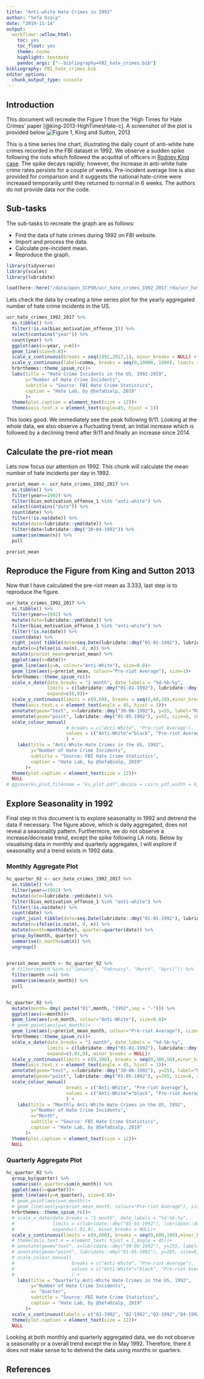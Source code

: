 ```yaml
---
title: "Anti-white Hate Crimes in 1992"
author: "Sefa Ozalp"
date: "2019-11-14"
output: 
  workflowr::wflow_html:
    toc: yes
    toc_float: yes
    theme: cosmo
    highlight: textmate
    pandoc_args: ["--bibliography=FBI_hate_crimes.bib"]
bibliography: FBI_hate_crimes.bib
editor_options:
  chunk_output_type: console
---
```


## Introduction
This document will recreate the Figure 1 from the 'High Times for Hate Crimes' paper [@king-2013-HighTimesHate-c]. A screenshot of the plot is provided below ![Figure 1, King and Sutton, 2013](assets/ks_static.png)

This is a time series line chart, illustrating the daily count of anti-white hate crimes recorded in the FBI dataset in 1992. We observe a sudden spike following the riots which followed the acquittal of officers in [Rodney King case](https://en.wikipedia.org/wiki/Rodney_King). The spike decays rapidly; however, the increase in anti-white hate crime rates persists for a couple of weeks. Pre-incident average line is also provided for comparison and it suggests the national hate-crime were increased temporarily until they returned to normal in 6 weeks. The authors do not provide data nor the code.

## Sub-tasks

The sub-tasks to recreate the graph are as follows:

- Find the data of hate crimes during 1992 on FBI website.
- Import and process the data. 
- Calculate pre-incident mean.
- Reproduce the graph. 


```r
library(tidyverse)
library(scales)
library(lubridate)
```


```r
load(here::here("/data/open_ICPSR/ucr_hate_crimes_1992_2017_rda/ucr_hate_crimes_1992_2017.rda"))
```


Lets check the data by creating a time series plot for the yearly aggregated number of hate crime incidents in the US.

```r

ucr_hate_crimes_1992_2017 %>% 
  as.tibble() %>% 
  filter(!is.na(bias_motivation_offense_1)) %>% 
  select(contains("year")) %>% 
  count(year) %>% 
  ggplot(aes(x=year, y=n))+
  geom_line(size=0.8)+
  scale_x_continuous(breaks = seq(1992,2017,1), minor_breaks = NULL) +
  scale_y_continuous(label=comma, breaks = seq(0,10000, 1000), limits = c(0,10000), minor_breaks = NULL)+
  hrbrthemes::theme_ipsum_rc()+
  labs(title = "Hate Crime Incidents in the US, 1992-2019",
       y="Number of Hate Crime Incidents",
       subtitle = "Source: FBI Hate Crime Statistics",
       caption = "Hate Lab, by @SefaOzalp, 2019"
       )+
  theme(plot.caption = element_text(size = 12))+
  theme(axis.text.x = element_text(angle=45, hjust = 1))

```

This looks good. We immediately see the peak following 9/11. Looking at the whole data, we also observe a fluctuating trend, an initial increase which is followed by a declining trend after 9/11 and finally an increase since 2014.

## Calculate the pre-riot mean

Lets now focus our attention on 1992. This chunk will calculate the mean number of hate incidents per day in 1992.  


```r

preriot_mean <- ucr_hate_crimes_1992_2017 %>% 
  as.tibble() %>% 
  filter(year==1992) %>%
  filter(bias_motivation_offense_1 %in% "anti-white") %>% 
  select(contains("date")) %>% 
  count(date) %>% 
  filter(!is.na(date)) %>% 
  mutate(date=lubridate::ymd(date)) %>% 
  filter(date<lubridate::dmy("30-04-1992")) %>% 
  summarise(mean(n)) %>% 
  pull

preriot_mean
```


## Reproduce the Figure from King and Sutton 2013

Now that I have calculated the pre-riot mean as 3.333, last step is to reproduce the figure. 

```r
ucr_hate_crimes_1992_2017 %>% 
  as.tibble() %>% 
  filter(year==1992) %>%
  mutate(date=lubridate::ymd(date)) %>% 
  filter(bias_motivation_offense_1 %in% "anti-white") %>% 
  filter(!is.na(date)) %>% 
  count(date) %>% 
  right_join( tibble(date=seq.Date(lubridate::dmy("01-01-1992"), lubridate::dmy("31-12-1992"), by="day"))) %>% 
  mutate(n=ifelse(is.na(n), 0, n)) %>% 
  mutate(preriot_mean=preriot_mean) %>%
  ggplot(aes(x=date))+
  geom_line(aes(y=n, colour="Anti-White"), size=0.8)+
  geom_line(aes(y=preriot_mean, colour="Pre-riot Average"), size=1)+
  hrbrthemes::theme_ipsum_rc()+
  scale_x_date(date_breaks = "1 month", date_labels = "%d-%b-%y", 
               limits = c(lubridate::dmy("01-01-1992"), lubridate::dmy("31-12-1992")),
               expand=c(0,0))+
  scale_y_continuous(limits = c(0,60), breaks = seq(0,60,10),minor_breaks = NULL)+
  theme(axis.text.x = element_text(angle = 45, hjust = 1))+
  annotate(geom="text", x=lubridate::dmy("30-06-1992"), y=55, label="May 1, 1992\nLAPD Officers acquitted\nin Rodney King case\ntwo days earlier,\non April 29." )+
  annotate(geom="point", lubridate::dmy("01-05-1992"), y=55, size=8, shape=21, fill="transparent")+
  scale_colour_manual(
                      # breaks = c("Anti-White", "Pre-riot Average"),
                      values = c("Anti-White"="black", "Pre-riot Average"="grey73")
                      ) +
    labs(title = "Anti-White Hate Crimes in the US, 1992",
         y="Number of Hate Crime Incidents",
         subtitle = "Source: FBI Hate Crime Statistics",
         caption = "Hate Lab, by @SefaOzalp, 2019"
       )+
  theme(plot.caption = element_text(size = 12))+
  NULL
# ggsave(ks_plot,filename = "ks_plot.pdf",device = cairo_pdf,width = 8, height = 6)
```

## Explore Seasonality in 1992

Final step in this document is to explore seasonality in 1992 and detrend the data if necessary. The figure above, which is daily aggregated, does not reveal a seasonality pattern. Furthermore, we do not observe a increase/decrease trend, except the spike following LA riots. Below by visualising data in monthly and quarterly aggregates, I will explore if seasonality and a trend exists in 1992 data. 

### Monthly Aggregate Plot

```r
hc_quarter_92 <- ucr_hate_crimes_1992_2017 %>% 
  as.tibble() %>% 
  filter(year==1992) %>%
  mutate(date=lubridate::ymd(date)) %>% 
  filter(bias_motivation_offense_1 %in% "anti-white") %>% 
  filter(!is.na(date)) %>% 
  count(date) %>% 
  right_join( tibble(date=seq.Date(lubridate::dmy("01-01-1992"), lubridate::dmy("31-12-1992"), by="day"))) %>% 
  mutate(n=ifelse(is.na(n), 0, n)) %>% 
  mutate(month=month(date), quarter=quarter(date)) %>% 
  group_by(month, quarter) %>% 
  summarise(n_month=sum(n)) %>% 
  ungroup() 
  

preriot_mean_month <- hc_quarter_92 %>% 
  # filter(month %in% c("January", "February", "March", "April")) %>% 
  filter(month <=4) %>% 
  summarise(mean(n_month)) %>% 
  pull


hc_quarter_92 %>% 
  mutate(month= dmy( paste("01",month, "1992",sep = "-"))) %>% 
  ggplot(aes(x=month))+
  geom_line(aes(y=n_month, colour="Anti-White"), size=0.8)+
  # geom_point(aes(y=n_month))+
  geom_line(aes(y=preriot_mean_month, colour="Pre-riot Average"), size=1)+
  hrbrthemes::theme_ipsum_rc()+
  scale_x_date(date_breaks = "1 month", date_labels = "%d-%b-%y", 
               limits = c(lubridate::dmy("01-01-1992"), lubridate::dmy("31-12-1992")),
               expand=c(.01,0), minor_breaks = NULL)+
  scale_y_continuous(limits = c(0,300), breaks = seq(0,300,50),minor_breaks = NULL)+
  theme(axis.text.x = element_text(angle = 45, hjust = 1))+
  annotate(geom="text", x=lubridate::dmy("30-06-1992"), y=255, label="May 1, 1992\nLAPD Officers acquitted\nin Rodney King case\ntwo days earlier,\non April 29." )+
  annotate(geom="point", lubridate::dmy("01-05-1992"), y=295, size=8, shape=21, fill="transparent")+
  scale_colour_manual(
                      breaks = c("Anti-White", "Pre-riot Average"),
                      values = c("Anti-White"="black", "Pre-riot Average"="grey73")
                      ) +
    labs(title = "Monthly Anti-White Hate Crimes in the US, 1992",
         y="Number of Hate Crime Incidents",
         x="Month",
         subtitle = "Source: FBI Hate Crime Statistics",
         caption = "Hate Lab, by @SefaOzalp, 2019"
       )+
  theme(plot.caption = element_text(size = 12))+
  NULL
```


### Quarterly Aggregate Plot
```r
hc_quarter_92 %>% 
  group_by(quarter) %>% 
  summarise(n_quarter=sum(n_month)) %>% 
  ggplot(aes(x=quarter))+
  geom_line(aes(y=n_quarter), size=0.8)+
  # geom_point(aes(y=n_month))+
  # geom_line(aes(y=preriot_mean_month, colour="Pre-riot Average"), size=1)+
  hrbrthemes::theme_ipsum_rc()+
  # scale_x_date(date_breaks = "1 month", date_labels = "%d-%b-%y", 
  #              limits = c(lubridate::dmy("01-01-1992"), lubridate::dmy("31-12-1992")),
  #              expand=c(.01,0), minor_breaks = NULL)+
  scale_y_continuous(limits = c(0,600), breaks = seq(0,600,100),minor_breaks = NULL)+
  # theme(axis.text.x = element_text( hjust = 1,angle = 45))+
  # annotate(geom="text", x=lubridate::dmy("30-06-1992"), y=255, label="May 1, 1992\nLAPD Officers acquitted\nin Rodney King case\ntwo days earlier,\non April 29." )+
  # annotate(geom="point", lubridate::dmy("01-05-1992"), y=295, size=8, shape=21, fill="transparent")+
  # scale_colour_manual(
  #                     breaks = c("Anti-White", "Pre-riot Average"),
  #                     values = c("Anti-White"="black", "Pre-riot Average"="grey73")
  #                     ) +
    labs(title = "Quarterly Anti-White Hate Crimes in the US, 1992",
         y="Number of Hate Crime Incidents",
         x= "Quarter",
         subtitle = "Source: FBI Hate Crime Statistics",
         caption = "Hate Lab, by @SefaOzalp, 2019"
       )+
  scale_x_continuous(labels = c("Q1-1992", "Q2-1992","Q3-1992","Q4-1992"))+
  theme(plot.caption = element_text(size = 12))+
  NULL
```


Looking at  both monthly and quarterly aggregated data, we do not observe a seasonality or a overall trend except the in May 1992. Therefore, there it does not make sense to to detrend the data using months or quarters. 

## References
